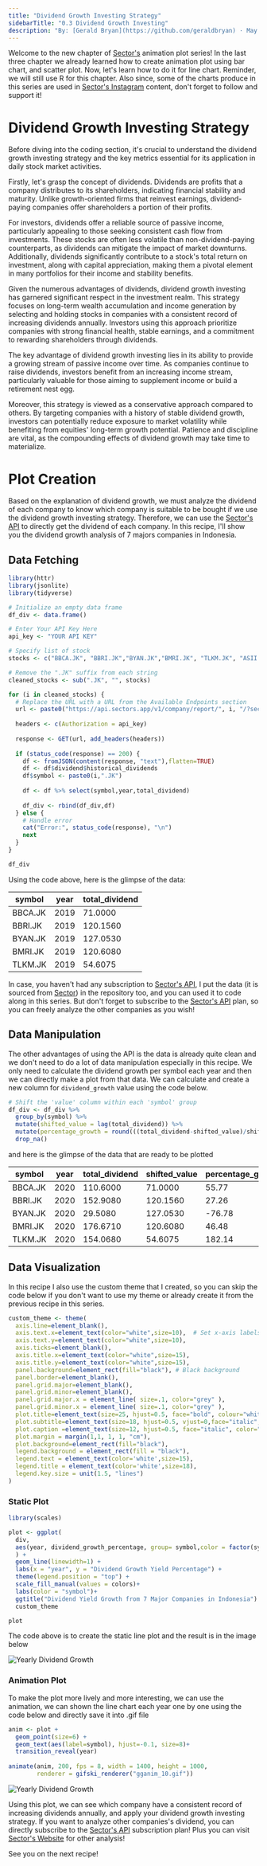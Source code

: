 ```yaml
---
title: "Dividend Growth Investing Strategy"
sidebarTitle: "0.3 Dividend Growth Investing"
description: "By: [Gerald Bryan](https://github.com/geraldbryan) · May 16, 2024"
---
```


Welcome to the new chapter of [Sector's](https://sectors.app) animation plot series! In the last three chapter we already learned how to create animation plot using bar chart, and scatter plot. Now, let's learn how to do it for line chart. Reminder, we will still use R for this chapter. Also since, some of the charts produce in this series are used in [Sector's Instagram](https://www.instagram.com/sectorsapp/) content, don't forget to follow and support it!

# Dividend Growth Investing Strategy
Before diving into the coding section, it's crucial to understand the dividend growth investing strategy and the key metrics essential for its application in daily stock market activities.

Firstly, let's grasp the concept of dividends. Dividends are profits that a company distributes to its shareholders, indicating financial stability and maturity. Unlike growth-oriented firms that reinvest earnings, dividend-paying companies offer shareholders a portion of their profits.

For investors, dividends offer a reliable source of passive income, particularly appealing to those seeking consistent cash flow from investments. These stocks are often less volatile than non-dividend-paying counterparts, as dividends can mitigate the impact of market downturns. Additionally, dividends significantly contribute to a stock's total return on investment, along with capital appreciation, making them a pivotal element in many portfolios for their income and stability benefits.

Given the numerous advantages of dividends, dividend growth investing has garnered significant respect in the investment realm. This strategy focuses on long-term wealth accumulation and income generation by selecting and holding stocks in companies with a consistent record of increasing dividends annually. Investors using this approach prioritize companies with strong financial health, stable earnings, and a commitment to rewarding shareholders through dividends.

The key advantage of dividend growth investing lies in its ability to provide a growing stream of passive income over time. As companies continue to raise dividends, investors benefit from an increasing income stream, particularly valuable for those aiming to supplement income or build a retirement nest egg.

Moreover, this strategy is viewed as a conservative approach compared to others. By targeting companies with a history of stable dividend growth, investors can potentially reduce exposure to market volatility while benefiting from equities' long-term growth potential. Patience and discipline are vital, as the compounding effects of dividend growth may take time to materialize.

# Plot Creation
Based on the explanation of dividend growth, we must analyze the dividend of each company to know which company is suitable to be bought if we use the dividend growth investing strategy. Therefore, we can use the [Sector's API](https://sectors.app/api) to directly get the dividend of each company. In this recipe, I'll show you the dividend growth analysis of 7 majors companies in Indonesia.

## Data Fetching

```r
library(httr)
library(jsonlite)
library(tidyverse)

# Initialize an empty data frame
df_div <- data.frame()

# Enter Your API Key Here
api_key <- "YOUR API KEY"

# Specify list of stock
stocks <- c("BBCA.JK", "BBRI.JK","BYAN.JK","BMRI.JK", "TLKM.JK", "ASII.JK","BBNI.JK")

# Remove the ".JK" suffix from each string
cleaned_stocks <- sub(".JK", "", stocks)

for (i in cleaned_stocks) {
  # Replace the URL with a URL from the Available Endpoints section
  url <- paste0("https://api.sectors.app/v1/company/report/", i, "/?sections=dividend")
  
  headers <- c(Authorization = api_key)
  
  response <- GET(url, add_headers(headers))
  
  if (status_code(response) == 200) {
    df <- fromJSON(content(response, "text"),flatten=TRUE)
    df <- df$dividend$historical_dividends
    df$symbol <- paste0(i,".JK")
    
    df <- df %>% select(symbol,year,total_dividend)
    
    df_div <- rbind(df_div,df)
  } else {
    # Handle error
    cat("Error:", status_code(response), "\n")
    next
  }
}

df_div
```

Using the code above, here is the glimpse of the data:

| symbol  | year | total_dividend   |
| ------- | ---- | ---------------- |
| BBCA.JK | 2019 | 71.0000	        |
| BBRI.JK | 2019 | 120.1560	        |
| BYAN.JK | 2019 | 127.0530	        |
| BMRI.JK | 2019 | 120.6080 	    |
| TLKM.JK | 2019 | 54.6075		    |

In case, you haven't had any subscription to [Sector's API](https://sectors.app/api), I put the data (it is sourced from [Sector](https://sectors.app)) in the repository too, and you can used it to code along in this series. But don't forget to subscribe to the [Sector's API](https://sectors.app/api) plan, so you can freely analyze the other companies as you wish!

## Data Manipulation

The other advantages of using the API is the data is already quite clean and we don't need to do a lot of data manipulation especially in this recipe. We only need to calculate the dividend growth per symbol each year and then we can directly make a plot from that data. We can calculate and create a new column for `dividend_growth` value using the code below.

```r
# Shift the 'value' column within each 'symbol' group
df_div <- df_div %>%
  group_by(symbol) %>%
  mutate(shifted_value = lag(total_dividend)) %>% 
  mutate(percentage_growth = round(((total_dividend-shifted_value)/shifted_value)*100,2)) %>% 
  drop_na()
```

and here is the glimpse of the data that are ready to be plotted

| symbol  | year | total_dividend   | shifted_value | percentage_growth |
| ------- | ---- | ---------------- | ------------- | ----------------- |
| BBCA.JK | 2020 | 110.6000 	    | 71.0000	    | 55.77             |
| BBRI.JK | 2020 | 152.9080         | 120.1560	    | 27.26             |
| BYAN.JK | 2020 | 29.5080          | 127.0530	    | -76.78            |
| BMRI.JK | 2020 | 176.6710		    | 120.6080	    | 46.48             |
| TLKM.JK | 2020 | 154.0680 	    | 54.6075	    | 182.14            |

## Data Visualization

In this recipe I also use the custom theme that I created, so you can skip the code below if you don't want to use my theme or already create it from the previous recipe in this series.

```r
custom_theme <- theme(
  axis.line=element_blank(),
  axis.text.x=element_text(color="white",size=10),  # Set x-axis labels to white
  axis.text.y=element_text(color="white",size=10),
  axis.ticks=element_blank(),
  axis.title.x=element_text(color="white",size=15),
  axis.title.y=element_text(color="white",size=15),
  panel.background=element_rect(fill="black"), # Black background
  panel.border=element_blank(),
  panel.grid.major=element_blank(),
  panel.grid.minor=element_blank(),
  panel.grid.major.x = element_line( size=.1, color="grey" ),
  panel.grid.minor.x = element_line( size=.1, color="grey" ),
  plot.title=element_text(size=25, hjust=0.5, face="bold", colour="white", vjust=-1.5, margin=margin(t=2, unit="line")),
  plot.subtitle=element_text(size=18, hjust=0.5, vjust=0,face="italic", color="grey"),
  plot.caption =element_text(size=12, hjust=0.5, face="italic", color="grey"),
  plot.margin = margin(1,1, 1, 1, "cm"),
  plot.background=element_rect(fill="black"),
  legend.background = element_rect(fill = "black"),
  legend.text = element_text(color='white',size=15),
  legend.title = element_text(color='white',size=18),
  legend.key.size = unit(1.5, "lines")
)
```

### Static Plot

```r
library(scales)

plot <- ggplot(
  div,
  aes(year, dividend_growth_percentage, group= symbol,color = factor(symbol))
  ) +
  geom_line(linewidth=1) +
  labs(x = "year", y = "Dividend Growth Yield Percentage") +
  theme(legend.position = "top") +
  scale_fill_manual(values = colors)+
  labs(color = "symbol")+
  ggtitle("Dividend Yield Growth from 7 Major Companies in Indonesia") +
  custom_theme

plot
```

The code above is to create the static line plot and the result is in the image below

![Yearly Dividend Growth](/recipes/animated-plots-in-r/images/dividend_growth.png)

### Animation Plot
To make the plot more lively and more interesting, we can use the animation, we can shown the line chart each year one by one using the code below and directly save it into .gif file

```r
anim <- plot + 
  geom_point(size=6) +
  geom_text(aes(label=symbol), hjust=-0.1, size=8)+
  transition_reveal(year)
  
animate(anim, 200, fps = 8, width = 1400, height = 1000,
        renderer = gifski_renderer("gganim_10.gif"))
```

![Yearly Dividend Growth](/recipes/animated-plots-in-r/images/dividend_growth.gif)

Using this plot, we can see which company have a consistent record of increasing dividends annually, and apply your dividend growth investing strategy. If you want to analyze other companies's dividend, you can directly subscribe to the [Sector's API](https://sectors.app/api) subscription plan! Plus you can visit [Sector's Website](https://sectors.app) for other analysis!

See you on the next recipe!
